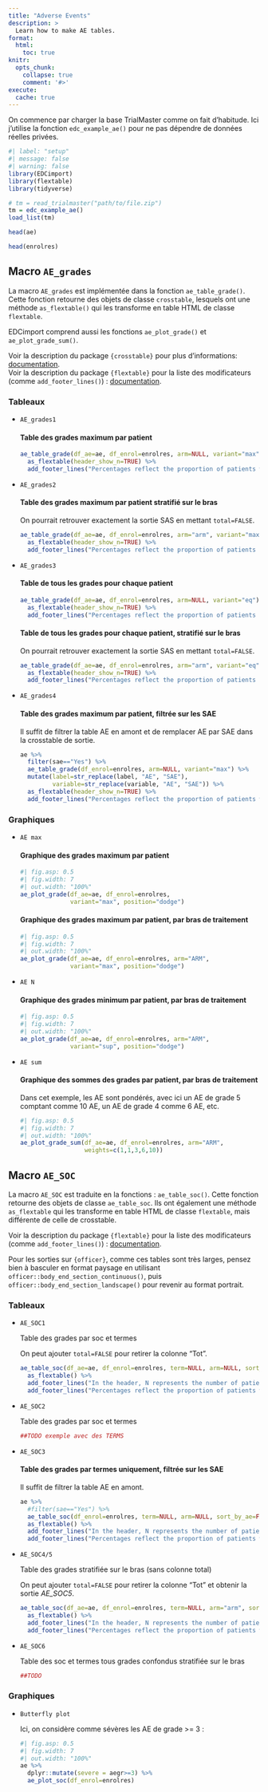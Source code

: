 ```yaml
---
title: "Adverse Events"
description: > 
  Learn how to make AE tables.
format: 
  html:
    toc: true
knitr:
  opts_chunk: 
    collapse: true
    comment: '#>'
execute: 
  cache: true
---
```


```{=html}
<script src="https://cdn.jsdelivr.net/npm/@xiee/utils/js/tabsets.min.js" defer data-external="1"></script>
<link rel="stylesheet" href="https://cdn.jsdelivr.net/npm/@xiee/utils/css/tabsets.min.css">
```
On commence par charger la base TrialMaster comme on fait d'habitude. Ici j'utilise la fonction `edc_example_ae()` pour ne pas dépendre de données réelles privées.

```r
#| label: "setup"
#| message: false
#| warning: false
library(EDCimport)
library(flextable)
library(tidyverse)

# tm = read_trialmaster("path/to/file.zip")
tm = edc_example_ae()
load_list(tm)

head(ae)

head(enrolres)
```

## Macro `AE_grades`

La macro `AE_grades` est implémentée dans la fonction `ae_table_grade()`. Cette fonction retourne des objets de classe `crosstable`, lesquels ont une méthode `as_flextable()` qui les transforme en table HTML de classe `flextable`.

EDCimport comprend aussi les fonctions `ae_plot_grade()` et `ae_plot_grade_sum()`.

Voir la description du package `{crosstable}` pour plus d'informations: [documentation](https://danchaltiel.github.io/crosstable/reference/as_flextable.html). <br> Voir la description du package `{flextable}` pour la liste des modificateurs (comme `add_footer_lines()`) : [documentation](https://davidgohel.github.io/flextable/reference/index.html).

### Tableaux

::: tabset
:::

-   `AE_grades1`

    #### Table des grades maximum par patient

    ```r
    ae_table_grade(df_ae=ae, df_enrol=enrolres, arm=NULL, variant="max") %>% 
      as_flextable(header_show_n=TRUE) %>% 
      add_footer_lines("Percentages reflect the proportion of patients whose maximum AE grade was as indicated.")
    ```

-   `AE_grades2`

    #### Table des grades maximum par patient stratifié sur le bras

    On pourrait retrouver exactement la sortie SAS en mettant `total=FALSE`.

    ```r
    ae_table_grade(df_ae=ae, df_enrol=enrolres, arm="arm", variant="max") %>% 
      as_flextable(header_show_n=TRUE) %>% 
      add_footer_lines("Percentages reflect the proportion of patients presenting at most one AE of given grade")
    ```

-   `AE_grades3`

    #### Table de tous les grades pour chaque patient

    ```r
    ae_table_grade(df_ae=ae, df_enrol=enrolres, arm=NULL, variant="eq") %>% 
      as_flextable(header_show_n=TRUE) %>% 
      add_footer_lines("Percentages reflect the proportion of patients presenting at least one AE of given grade")
    ```

    #### Table de tous les grades pour chaque patient, stratifié sur le bras

    On pourrait retrouver exactement la sortie SAS en mettant `total=FALSE`.

    ```r
    ae_table_grade(df_ae=ae, df_enrol=enrolres, arm="arm", variant="eq") %>% 
      as_flextable(header_show_n=TRUE) %>% 
      add_footer_lines("Percentages reflect the proportion of patients presenting at least one AE of given grade")
    ```

-   `AE_grades4`

    #### Table des grades maximum par patient, filtrée sur les SAE

    Il suffit de filtrer la table AE en amont et de remplacer AE par SAE dans la crosstable de sortie.

    ```r
    ae %>% 
      filter(sae=="Yes") %>% 
      ae_table_grade(df_enrol=enrolres, arm=NULL, variant="max") %>% 
      mutate(label=str_replace(label, "AE", "SAE"),
             variable=str_replace(variable, "AE", "SAE")) %>% 
      as_flextable(header_show_n=TRUE) %>% 
      add_footer_lines("Percentages reflect the proportion of patients whose maximum SAE grade was as indicated.")
    ```

### Graphiques

::: tabset
:::

-   `AE max`

    #### Graphique des grades maximum par patient

    ```r
    #| fig.asp: 0.5
    #| fig.width: 7
    #| out.width: "100%"
    ae_plot_grade(df_ae=ae, df_enrol=enrolres, 
                  variant="max", position="dodge")
    ```

    #### Graphique des grades maximum par patient, par bras de traitement

    ```r
    #| fig.asp: 0.5
    #| fig.width: 7
    #| out.width: "100%"
    ae_plot_grade(df_ae=ae, df_enrol=enrolres, arm="ARM", 
                  variant="max", position="dodge")
    ```

-   `AE N`

    #### Graphique des grades minimum par patient, par bras de traitement

    ```r
    #| fig.asp: 0.5
    #| fig.width: 7
    #| out.width: "100%"
    ae_plot_grade(df_ae=ae, df_enrol=enrolres, arm="ARM", 
                  variant="sup", position="dodge")
    ```

-   `AE sum`

    #### Graphique des sommes des grades par patient, par bras de traitement

    Dans cet exemple, les AE sont pondérés, avec ici un AE de grade 5 comptant comme 10 AE, un AE de grade 4 comme 6 AE, etc.

    ```r
    #| fig.asp: 0.5
    #| fig.width: 7
    #| out.width: "100%"
    ae_plot_grade_sum(df_ae=ae, df_enrol=enrolres, arm="ARM", 
                      weights=c(1,1,3,6,10))
    ```

## Macro `AE_SOC`

La macro `AE_SOC` est traduite en la fonctions : `ae_table_soc()`. Cette fonction retourne des objets de classe `ae_table_soc`. Ils ont également une méthode `as_flextable` qui les transforme en table HTML de classe `flextable`, mais différente de celle de crosstable.

Voir la description du package `{flextable}` pour la liste des modificateurs (comme `add_footer_lines()`) : [documentation](https://davidgohel.github.io/flextable/reference/index.html).

Pour les sorties sur `{officer}`, comme ces tables sont très larges, pensez bien à basculer en format paysage en utilisant `officer::body_end_section_continuous()`, puis `officer::body_end_section_landscape()` pour revenir au format portrait.

### Tableaux

::: tabset
:::

-   `AE_SOC1`

    Table des grades par soc et termes

    On peut ajouter `total=FALSE` pour retirer la colonne "Tot".

    ```r
    ae_table_soc(df_ae=ae, df_enrol=enrolres, term=NULL, arm=NULL, sort_by_ae=FALSE) %>% 
      as_flextable() %>% 
      add_footer_lines("In the header, N represents the number of patients.") %>% 
      add_footer_lines("Percentages reflect the proportion of patients whose maximum AE grade was as indicated.")
    ```

-   `AE_SOC2`

    Table des grades par soc et termes

    ```r
    ##TODO exemple avec des TERMS
    ```

-   `AE_SOC3`

    #### Table des grades par termes uniquement, filtrée sur les SAE

    Il suffit de filtrer la table AE en amont.

    ```r
    ae %>% 
      #filter(sae=="Yes") %>%
      ae_table_soc(df_enrol=enrolres, term=NULL, arm=NULL, sort_by_ae=FALSE) %>% 
      as_flextable() %>% 
      add_footer_lines("In the header, N represents the number of patients.") %>% 
      add_footer_lines("Percentages reflect the proportion of patients whose maximum AE grade was as indicated.")
    ```

-   `AE_SOC4/5`

    Table des grades stratifiée sur le bras (sans colonne total)

    On peut ajouter `total=FALSE` pour retirer la colonne "Tot" et obtenir la sortie *AE_SOC5*.

    ```r
    ae_table_soc(df_ae=ae, df_enrol=enrolres, term=NULL, arm="arm", sort_by_ae=FALSE) %>% 
      as_flextable() %>% 
      add_footer_lines("In the header, N represents the number of patients.") %>% 
      add_footer_lines("Percentages reflect the proportion of patients whose maximum AE grade was as indicated.")
    ```

-   `AE_SOC6`

    Table des soc et termes tous grades confondus stratifiée sur le bras

    ```r
    ##TODO
    ```

### Graphiques

::: tabset
:::

-   `Butterfly plot`

    Ici, on considère comme sévères les AE de grade \>= 3 :

    ```r
    #| fig.asp: 0.5
    #| fig.width: 7
    #| out.width: "100%"
    ae %>% 
      dplyr::mutate(severe = aegr>=3) %>% 
      ae_plot_soc(df_enrol=enrolres)
    ```
